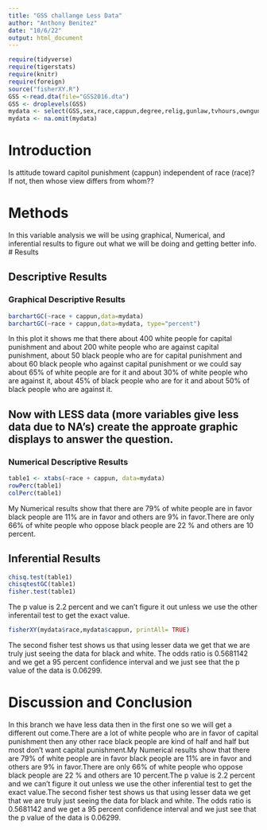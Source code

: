 ```yaml
---
title: "GSS challange Less Data"
author: "Anthony Benitez"
date: "10/6/22"
output: html_document
---
```








```r
require(tidyverse)
require(tigerstats)
require(knitr)
require(foreign)
source("fisherXY.R")
GSS <-read.dta(file="GSS2016.dta")
GSS <- droplevels(GSS)
mydata <- select(GSS,sex,race,cappun,degree,relig,gunlaw,tvhours,owngun,age,wordsum)
mydata <- na.omit(mydata)

```

# Introduction

<!--In this section you explain what you are trying to show.  Where did the data come from?  What is the research or other question you are trying to answer?.  If you skimp in this section expect to be marked down in your grade. Paint a picture of the project a couple of paragraphs is expected!-->

Is attitude toward capitol punishment (cappun) independent of race (race)?
If not, then whose view differs from whom??

# Methods

<!--Decide on your methods:  use "variable analysis" or other appropriate descriptors.  Make sure to choose at least one graphical method and at least one numerical method. Discuss what data manipulations may be needed for example subsetting or other binning procedures and what sort of graphical displays and inferential tools will be used!-->
In this variable analysis we will be using graphical, Numerical, and inferential results to figure out what we will be doing and getting better info.
# Results

<!--Divide this section into two sub-sections:  One for your descriptive  results and one for your inferential results.!-->

## Descriptive Results

### Graphical Descriptive Results

<!--Graphical results here.  Make sure to show your code.  Provide appropriate labels for axes, giving units if possible, and provide a good title for the graph, too.  Use the graphical results to describe the patterns if any that exist in the data as focused toward the research question. Bottom line is to explain the features of the graph that are relevant to conforming or departing to what is expected by your null hypothesis !-->

```r
barchartGC(~race + cappun,data=mydata)
barchartGC(~race + cappun,data=mydata, type="percent")

```

In this plot it shows me that there about 400 white people for capital punishment and about 200 white people who are against capital punishment, about 50 black people who are for capital punishment and about 60 black people who against capital punishment or we could say about 65% of white people are for it and about 30% of white people who are against it, about 45% of black people who are for it and about 50% of black people who are against it.

## Now with LESS data (more variables give less data due to NA's) create the approate graphic displays to answer the question.





### Numerical Descriptive Results

<!--Numerical results go here. Use the numerical results to describe the patterns if any that exist in the data as focused toward the research question!-->
```r
table1 <- xtabs(~race + cappun, data=mydata)
rowPerc(table1)
colPerc(table1)
```
My Numerical results show that there are 79% of white people are in favor black people are 11% are in favor and others are 9% in favor.There are only 66% of white people who oppose black people are 22 % and others are 10 percent. 




## Inferential Results

<!--State hypothesis clearly.  Make sure your discussion of the inferential test covers all the aspects that the test output produces, such as test statistic, p-value etc.  Make a decision about the null hypothesis, explain the assumptions on which the selected test/procedure was based, and why the chosen procedure satisfys the assumptions and is appropriate to answer the research question!-->
```r
chisq.test(table1)
chisqtestGC(table1)
fisher.test(table1)
```
The p value is 2.2 percent and we can't figure it out unless we use the other inferentail test to get the exact value.
```r
fisherXY(mydata$race,mydata$cappun, printAll= TRUE)
```
The second fisher test shows us that using lesser data we get that we are truly just seeing the data for black and white. The odds ratio is 0.5681142 and we get a 95 percent confidence interval and we just see that the p value of the data is 0.06299.

# Discussion and Conclusion

<!--Discussion and conclusion here.  If you found a relationship be sure to consider whether the relationship occurs because one of the variavbles causes the other, or whether they perhasps are related for some other reason.  Watch the chapter 6 videos from the GeorgeTown videos collection.!-->
In this branch we have less data then in the first one so we will get a different out come.There are a lot of white people who are in favor of capital punishment then any other race black people are kind of half and half but most don't want capital punishment.My Numerical results show that there are 79% of white people are in favor black people are 11% are in favor and others are 9% in favor.There are only 66% of white people who oppose black people are 22 % and others are 10 percent.The p value is 2.2 percent and we can't figure it out unless we use the other inferential test to get the exact value.The second fisher test shows us that using lesser data we get that we are truly just seeing the data for black and white. The odds ratio is 0.5681142 and we get a 95 percent confidence interval and we just see that the p value of the data is 0.06299.

